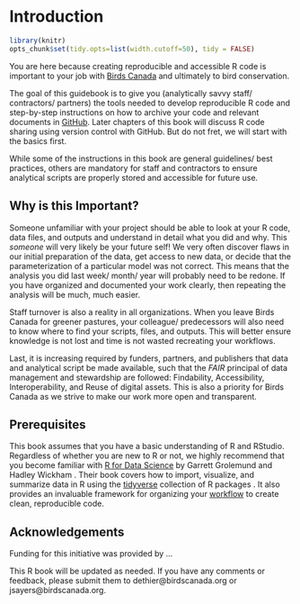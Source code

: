 # Introduction {#Intro1}

```r

library(knitr)
opts_chunk$set(tidy.opts=list(width.cutoff=50), tidy = FALSE)

``` 

You are here because creating reproducible and accessible R code is important to your job with [Birds Canada](https://www.birdscanada.org/) and ultimately to bird conservation. 

The goal of this guidebook is to give you (analytically savvy staff/ contractors/ partners) the tools needed to develop reproducible R code and step-by-step instructions on how to archive your code and relevant documents in [GitHub](https://github.com/). Later chapters of this book will discuss R code sharing using version control with GitHub. But do not fret, we will start with the basics first. 

While some of the instructions in this book are general guidelines/ best practices, others are mandatory for staff and contractors to ensure analytical scripts are properly stored and accessible for future use.    

## Why is this Important? {#intro1.1}

Someone unfamiliar with your project should be able to look at your R code, data files, and outputs and understand in detail what you did and why. This *someone* will very likely be your future self! We very often discover flaws in our initial preparation of the data, get access to new data, or decide that the parameterization of a particular model was not correct. This means that the analysis you did last week/ month/ year will probably need to be redone. If you have organized and documented your work clearly, then repeating the analysis will be much, much easier. 

Staff turnover is also a reality in all organizations. When you leave Birds Canada for greener pastures, your colleague/ predecessors will also need to know where to find your scripts, files, and outputs. This will better ensure knowledge is not lost and time is not wasted recreating your workflows. 

Last, it is increasing required by funders, partners, and publishers that data and analytical script be made available, such that the *FAIR* principal of data management and stewardship are followed: Findability, Accessibility, Interoperability, and Reuse of digital assets. This is also a priority for Birds Canada as we strive to make our work more open and transparent.  

## Prerequisites {#intro1.2}

This book assumes that you have a basic understanding of R and RStudio. Regardless of whether you are new to R or not, we highly recommend that you become familiar with [R for Data Science](http://r4ds.had.co.nz/) by Garrett Grolemund and Hadley Wickham . Their book covers how to import, visualize, and summarize data in R using the [tidyverse](https://www.tidyverse.org/) collection of R packages . It also provides an invaluable framework for organizing your [workflow](http://r4ds.had.co.nz/workflow-projects.html) to create clean, reproducible code. 

## Acknowledgements {#intro1.3}

Funding for this initiative was provided by ...

This R book will be updated as needed. If you have any comments or feedback, please submit them to dethier@birdscanada.org or jsayers@birdscanada.org.





